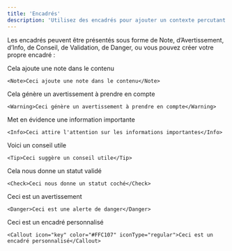 ```yaml
---
title: 'Encadrés'
description: 'Utilisez des encadrés pour ajouter un contexte percutant à votre contenu'
---
```


Les encadrés peuvent être présentés sous forme de Note, d’Avertissement, d’Info, de Conseil, de Validation, de Danger, ou vous pouvez créer votre propre encadré :

<Note>Cela ajoute une note dans le contenu</Note>

```mdx
<Note>Ceci ajoute une note dans le contenu</Note>
```

<Avertissement>Cela génère un avertissement à prendre en compte</Avertissement>

```mdx
<Warning>Ceci génère un avertissement à prendre en compte</Warning>
```

<Info>Met en évidence une information importante</Info>

```mdx
<Info>Ceci attire l'attention sur les informations importantes</Info>
```

<Tip>Voici un conseil utile</Tip>

```mdx
<Tip>Ceci suggère un conseil utile</Tip>
```

<Check>Cela nous donne un statut validé</Check>

```mdx
<Check>Ceci nous donne un statut coché</Check>
```

<Danger>Ceci est un avertissement</Danger>

```mdx
<Danger>Ceci est une alerte de danger</Danger>
```

<Callout icon="key" color="#FFC107" iconType="regular"> Ceci est un encadré personnalisé</Callout>

```mdx wrap
<Callout icon="key" color="#FFC107" iconType="regular">Ceci est un encadré personnalisé</Callout>
```
